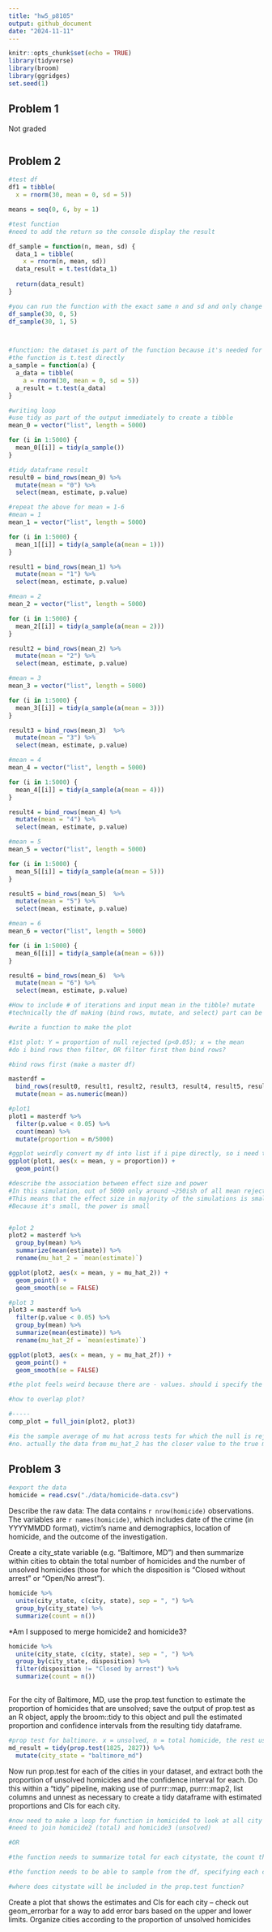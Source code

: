 ```yaml
---
title: "hw5_p8105"
output: github_document
date: "2024-11-11"
---
```


```r
knitr::opts_chunk$set(echo = TRUE)
library(tidyverse)
library(broom)
library(ggridges)
set.seed(1)
```

## Problem 1
Not graded

```r
```

## Problem 2
```r
#test df
df1 = tibble(
  x = rnorm(30, mean = 0, sd = 5))

means = seq(0, 6, by = 1)

#test function
#need to add the return so the console display the result

df_sample = function(n, mean, sd) {
  data_1 = tibble(
    x = rnorm(n, mean, sd))
  data_result = t.test(data_1)
  
  return(data_result)
}

#you can run the function with the exact same n and sd and only change the mean
df_sample(30, 0, 5)
df_sample(30, 1, 5)



#function: the dataset is part of the function because it's needed for repeated sampling
#the function is t.test directly
a_sample = function(a) {
  a_data = tibble(
    a = rnorm(30, mean = 0, sd = 5))
  a_result = t.test(a_data)
}

#writing loop
#use tidy as part of the output immediately to create a tibble
mean_0 = vector("list", length = 5000)

for (i in 1:5000) {
  mean_0[[i]] = tidy(a_sample())
}

#tidy dataframe result
result0 = bind_rows(mean_0) %>% 
  mutate(mean = "0") %>% 
  select(mean, estimate, p.value)

#repeat the above for mean = 1-6
#mean = 1
mean_1 = vector("list", length = 5000)

for (i in 1:5000) {
  mean_1[[i]] = tidy(a_sample(a(mean = 1)))
}

result1 = bind_rows(mean_1) %>% 
  mutate(mean = "1") %>% 
  select(mean, estimate, p.value)

#mean = 2
mean_2 = vector("list", length = 5000)

for (i in 1:5000) {
  mean_2[[i]] = tidy(a_sample(a(mean = 2)))
}

result2 = bind_rows(mean_2) %>% 
  mutate(mean = "2") %>% 
  select(mean, estimate, p.value)

#mean = 3
mean_3 = vector("list", length = 5000)

for (i in 1:5000) {
  mean_3[[i]] = tidy(a_sample(a(mean = 3)))
}

result3 = bind_rows(mean_3)  %>% 
  mutate(mean = "3") %>% 
  select(mean, estimate, p.value)

#mean = 4
mean_4 = vector("list", length = 5000)

for (i in 1:5000) {
  mean_4[[i]] = tidy(a_sample(a(mean = 4)))
}

result4 = bind_rows(mean_4) %>% 
  mutate(mean = "4") %>% 
  select(mean, estimate, p.value)

#mean = 5
mean_5 = vector("list", length = 5000)

for (i in 1:5000) {
  mean_5[[i]] = tidy(a_sample(a(mean = 5)))
}

result5 = bind_rows(mean_5)  %>% 
  mutate(mean = "5") %>% 
  select(mean, estimate, p.value)

#mean = 6
mean_6 = vector("list", length = 5000)

for (i in 1:5000) {
  mean_6[[i]] = tidy(a_sample(a(mean = 6)))
}

result6 = bind_rows(mean_6)  %>% 
  mutate(mean = "6") %>% 
  select(mean, estimate, p.value)

#How to include # of iterations and input mean in the tibble? mutate
#technically the df making (bind rows, mutate, and select) part can be included in a loop

#write a function to make the plot

#1st plot: Y = proportion of null rejected (p<0.05); x = the mean
#do i bind rows then filter, OR filter first then bind rows?

#bind rows first (make a master df)

masterdf = 
  bind_rows(result0, result1, result2, result3, result4, result5, result6) %>% 
  mutate(mean = as.numeric(mean))

#plot1
plot1 = masterdf %>% 
  filter(p.value < 0.05) %>% 
  count(mean) %>% 
  mutate(proportion = n/5000) 

#ggplot weirdly convert my df into list if i pipe directly, so i need to use the print function to display the plot. that's why i don't use piping. 
ggplot(plot1, aes(x = mean, y = proportion)) +
  geom_point()

#describe the association between effect size and power
#In this simulation, out of 5000 only around ~250ish of all mean rejected the null hypothesis.
#This means that the effect size in majority of the simulations is small
#Because it's small, the power is small


#plot 2
plot2 = masterdf %>% 
  group_by(mean) %>% 
  summarize(mean(estimate)) %>% 
  rename(mu_hat_2 = `mean(estimate)`)

ggplot(plot2, aes(x = mean, y = mu_hat_2)) +
  geom_point() +
  geom_smooth(se = FALSE)

#plot 3
plot3 = masterdf %>% 
  filter(p.value < 0.05) %>% 
  group_by(mean) %>% 
  summarize(mean(estimate)) %>% 
  rename(mu_hat_2f = `mean(estimate)`)

ggplot(plot3, aes(x = mean, y = mu_hat_2f)) +
  geom_point() +
  geom_smooth(se = FALSE)

#the plot feels weird because there are - values. should i specify the data to be + only?

#how to overlap plot?

#-----
comp_plot = full_join(plot2, plot3)

#is the sample average of mu hat across tests for which the null is rejected approximately equal to the true value of mean? why or why not? 
#no. actually the data from mu_hat_2 has the closer value to the true mean compared to the filtered one. this is because they have bigger sample size (5000 vs 250 ish)

```

## Problem 3
```r
#export the data
homicide = read.csv("./data/homicide-data.csv")
```

Describe the raw data: The data contains `r nrow(homicide)` observations. The variables are `r names(homicide)`, which includes date of the crime (in YYYYMMDD format), victim's name and demographics, location of homicide, and the outcome of the investigation. 

Create a city_state variable (e.g. “Baltimore, MD”) and then summarize within cities to obtain the total number of homicides and the number of unsolved homicides (those for which the disposition is “Closed without arrest” or “Open/No arrest”).
```r
homicide %>% 
  unite(city_state, c(city, state), sep = ", ") %>% 
  group_by(city_state) %>% 
  summarize(count = n())
```

*Am I supposed to merge homicide2 and homicide3? 

```r
homicide %>% 
  unite(city_state, c(city, state), sep = ", ") %>% 
  group_by(city_state, disposition) %>% 
  filter(disposition != "Closed by arrest") %>% 
  summarize(count = n())
  
```

For the city of Baltimore, MD, use the prop.test function to estimate the proportion of homicides that are unsolved; save the output of prop.test as an R object, apply the broom::tidy to this object and pull the estimated proportion and confidence intervals from the resulting tidy dataframe.
```r
#prop test for baltimore. x = unsolved, n = total homicide, the rest use default setting
md_result = tidy(prop.test(1825, 2827)) %>% 
  mutate(city_state = "baltimore_md")
```

Now run prop.test for each of the cities in your dataset, and extract both the proportion of unsolved homicides and the confidence interval for each. Do this within a “tidy” pipeline, making use of purrr::map, purrr::map2, list columns and unnest as necessary to create a tidy dataframe with estimated proportions and CIs for each city.
```r
#now need to make a loop for function in homicide4 to look at all city state
#need to join homicide2 (total) and homicide3 (unsolved) 

#OR

#the function needs to summarize total for each citystate, the count the unsolved one

#the function needs to be able to sample from the df, specifying each city state, x = unsolved, x = total homicide

#where does citystate will be included in the prop.test function?

```


Create a plot that shows the estimates and CIs for each city – check out geom_errorbar for a way to add error bars based on the upper and lower limits. Organize cities according to the proportion of unsolved homicides



